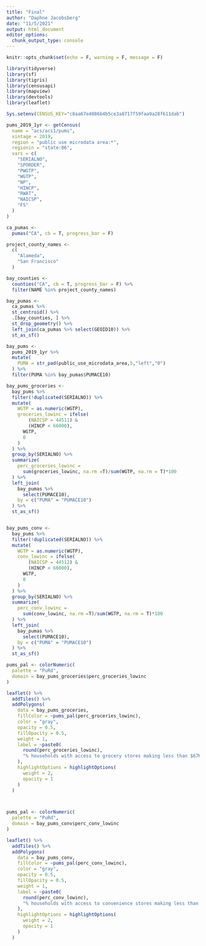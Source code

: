 ```yaml
---
title: "Final"
author: "Daphne Jacobsberg"
date: "11/5/2021"
output: html_document
editor_options: 
  chunk_output_type: console
---
```


```r
knitr::opts_chunk$set(echo = F, warning = F, message = F)
```

```r
library(tidyverse)
library(sf)
library(tigris)
library(censusapi)
library(mapview)
library(devtools)
library(leaflet)

Sys.setenv(CENSUS_KEY="c8aa67e4086b4b5ce3a8717f59faa9a28f611dab")
```

```r
pums_2019_1yr <- getCensus(
  name = "acs/acs1/pums",
  vintage = 2019,
  region = "public use microdata area:*", 
  regionin = "state:06",
  vars = c(
    "SERIALNO",
    "SPORDER",
    "PWGTP",
    "WGTP",
    "NP",
    "HINCP",
    "RWAT",
    "NAICSP",
    "FS"
  )
)
```


```r
ca_pumas <-
  pumas("CA", cb = T, progress_bar = F)

project_county_names <-
  c(
    "Alameda",
    "San Francisco"
  )

bay_counties <-
  counties("CA", cb = T, progress_bar = F) %>%
  filter(NAME %in% project_county_names)

bay_pumas <-
  ca_pumas %>% 
  st_centroid() %>% 
  .[bay_counties, ] %>% 
  st_drop_geometry() %>% 
  left_join(ca_pumas %>% select(GEOID10)) %>% 
  st_as_sf()

bay_pums <-
  pums_2019_1yr %>% 
  mutate(
    PUMA = str_pad(public_use_microdata_area,5,"left","0")
  ) %>% 
  filter(PUMA %in% bay_pumas$PUMACE10)

```

```r
bay_pums_groceries <-
  bay_pums %>% 
  filter(!duplicated(SERIALNO)) %>% 
  mutate(
    WGTP = as.numeric(WGTP),
    groceries_lowinc = ifelse(
        (NAICSP = 44511) &
        (HINCP < 66000),
      WGTP,
      0
    )
  ) %>% 
  group_by(SERIALNO) %>% 
  summarize(
    perc_groceries_lowinc =
      sum(groceries_lowinc, na.rm =T)/sum(WGTP, na.rm = T)*100
  ) %>% 
  left_join(
    bay_pumas %>% 
      select(PUMACE10),
    by = c("PUMA" = "PUMACE10")
  ) %>% 
  st_as_sf()


bay_pums_conv <-
  bay_pums %>% 
  filter(!duplicated(SERIALNO)) %>% 
  mutate(
    WGTP = as.numeric(WGTP),
    conv_lowinc = ifelse(
        (NAICSP = 44512) &
        (HINCP < 66000),
      WGTP,
      0
    )
  ) %>% 
  group_by(SERIALNO) %>% 
  summarize(
    perc_conv_lowinc =
      sum(conv_lowinc, na.rm =T)/sum(WGTP, na.rm = T)*100
  ) %>% 
  left_join(
    bay_pumas %>% 
      select(PUMACE10),
    by = c("PUMA" = "PUMACE10")
  ) %>% 
  st_as_sf()
```


```r
pums_pal <- colorNumeric(
  palette = "PuRd",
  domain = bay_pums_groceries$perc_groceries_lowinc
)

leaflet() %>%
  addTiles() %>% 
  addPolygons(
    data = bay_pums_groceries,
    fillColor = ~pums_pal(perc_groceries_lowinc),
    color = "gray",
    opacity = 0.5,
    fillOpacity = 0.5,
    weight = 1,
    label = ~paste0(
      round(perc_groceries_lowinc), 
      "% households with access to grocery stores making less than $67K"
    ),
    highlightOptions = highlightOptions(
      weight = 2,
      opacity = 1
    )
  )



pums_pal <- colorNumeric(
  palette = "PuRd",
  domain = bay_pums_conv$perc_conv_lowinc
)

leaflet() %>%
  addTiles() %>% 
  addPolygons(
    data = bay_pums_conv,
    fillColor = ~pums_pal(perc_conv_lowinc),
    color = "gray",
    opacity = 0.5,
    fillOpacity = 0.5,
    weight = 1,
    label = ~paste0(
      round(perc_conv_lowinc), 
      "% households with access to convenience stores making less than $67K"
    ),
    highlightOptions = highlightOptions(
      weight = 2,
      opacity = 1
    )
  )
```

